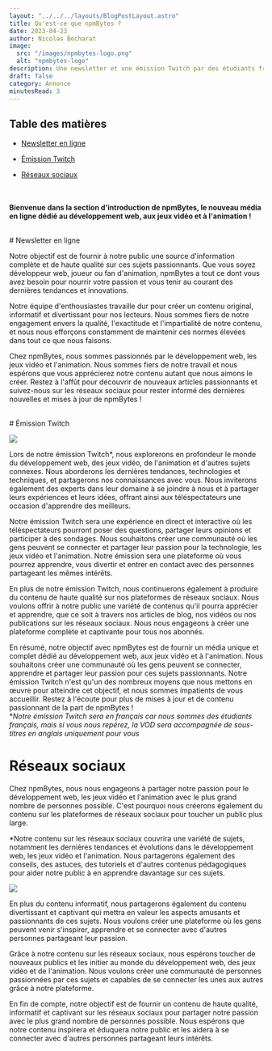 ```yaml
---
layout: "../../../layouts/BlogPostLayout.astro"
title: Qu'est-ce que npmBytes ?
date: 2023-04-23
author: Nicolas Becharat
image:
  src: "/images/npmbytes-logo.png"
  alt: "npmbytes-logo"
description: Une newsletter et une émission Twitch par des étudiants français en informatique
draft: false
category: Annonce
minutesRead: 3 
---
```

## Table des matières

*   [Newsletter en ligne](#newsletter-en-ligne)

*   [Émission Twitch](#émission-twitch)

*   [Réseaux sociaux](#réseaux-sociaux)



<br/><br/>**Bienvenue dans la section d'introduction de npmBytes, le nouveau média en ligne dédié au développement web, aux jeux vidéo et à l'animation !** 



<br/>
# Newsletter en ligne


Notre objectif est de fournir à notre public une source d'information complète et de haute qualité sur ces sujets passionnants. Que vous soyez développeur web, joueur ou fan d'animation, npmBytes a tout ce dont vous avez besoin pour nourrir votre passion et vous tenir au courant des dernières tendances et innovations.

Notre équipe d'enthousiastes travaille dur pour créer un contenu original, informatif et divertissant pour nos lecteurs. Nous sommes fiers de notre engagement envers la qualité, l'exactitude et l'impartialité de notre contenu, et nous nous efforçons constamment de maintenir ces normes élevées dans tout ce que nous faisons.

Chez npmBytes, nous sommes passionnés par le développement web, les jeux vidéo et l'animation. Nous sommes fiers de notre travail et nous espérons que vous apprécierez notre contenu autant que nous aimons le créer. Restez à l'affût pour découvrir de nouveaux articles passionnants et suivez-nous sur les réseaux sociaux pour rester informé des dernières nouvelles et mises à jour de npmBytes !

<br/>
# Émission Twitch

<a href = "https://www.twitch.tv/npmbytes/" target="_blank"><img src="https://lh3.googleusercontent.com/drive-viewer/AITFw-xG80gyyI51fEsLVN1XgKX_y7jBp9qYNfegnWiaM_Uei4AIViQxS29qwCRHZkg4uMcPdJJsvfzVYrct76HJXKevo8ovcQ=s1600" class="max-w-full h-auto block m-auto lg:max-w-[60%]"/></a>

Lors de notre émission Twitch*, nous explorerons en profondeur le monde du développement web, des jeux vidéo, de l'animation et d'autres sujets connexes. Nous aborderons les dernières tendances, technologies et techniques, et partagerons nos connaissances avec vous. Nous inviterons également des experts dans leur domaine à se joindre à nous et à partager leurs expériences et leurs idées, offrant ainsi aux téléspectateurs une occasion d'apprendre des meilleurs.

Notre émission Twitch sera une expérience en direct et interactive où les téléspectateurs pourront poser des questions, partager leurs opinions et participer à des sondages. Nous souhaitons créer une communauté où les gens peuvent se connecter et partager leur passion pour la technologie, les jeux vidéo et l'animation. Notre émission sera une plateforme où vous pourrez apprendre, vous divertir et entrer en contact avec des personnes partageant les mêmes intérêts.

En plus de notre émission Twitch, nous continuerons également à produire du contenu de haute qualité sur nos plateformes de réseaux sociaux. Nous voulons offrir à notre public une variété de contenus qu'il pourra apprécier et apprendre, que ce soit à travers nos articles de blog, nos vidéos ou nos publications sur les réseaux sociaux. Nous nous engageons à créer une plateforme complète et captivante pour tous nos abonnés.

En résumé, notre objectif avec npmBytes est de fournir un média unique et complet dédié au développement web, aux jeux vidéo et à l'animation. Nous souhaitons créer une communauté où les gens peuvent se connecter, apprendre et partager leur passion pour ces sujets passionnants. Notre émission Twitch n'est qu'un des nombreux moyens que nous mettons en œuvre pour atteindre cet objectif, et nous sommes impatients de vous accueillir. Restez à l'écoute pour plus de mises à jour et de contenu passionnant de la part de npmBytes !
<br/>
**Notre émission Twitch sera en français car nous sommes des étudiants français, mais si vous nous repérez, la VOD sera accompagnée de sous-titres en anglais uniquement pour vous*
<br/>
# Réseaux sociaux 
Chez npmBytes, nous nous engageons à partager notre passion pour le développement web, les jeux vidéo et l'animation avec le plus grand nombre de personnes possible. C'est pourquoi nous créerons également du contenu sur les plateformes de réseaux sociaux pour toucher un public plus large.

*Notre contenu sur les réseaux sociaux couvrira une variété de sujets, notamment les dernières tendances et évolutions dans le développement web, les jeux vidéo et l'animation. Nous partagerons également des conseils, des astuces, des tutoriels et d'autres contenus pédagogiques pour aider notre public à en apprendre davantage sur ces sujets.


<a href = "https://www.instagram.com/p/Csbb_kwsOwE/?utm_source=ig_web_copy_link&igshid=MzRlODBiNWFlZA==npmbytes/" target="_blank"><img src="https://drive.google.com/uc?id=1FHrgg9KxtHgiCgAUhDNPyy6fVBuS12rF"  class="max-w-full h-auto block m-auto lg:max-w-[60%]" /></a>


En plus du contenu informatif, nous partagerons également du contenu divertissant et captivant qui mettra en valeur les aspects amusants et passionnants de ces sujets. Nous voulons créer une plateforme où les gens peuvent venir s'inspirer, apprendre et se connecter avec d'autres personnes partageant leur passion.

Grâce à notre contenu sur les réseaux sociaux, nous espérons toucher de nouveaux publics et les initier au monde du développement web, des jeux vidéo et de l'animation. Nous voulons créer une communauté de personnes passionnées par ces sujets et capables de se connecter les unes aux autres grâce à notre plateforme.

En fin de compte, notre objectif est de fournir un contenu de haute qualité, informatif et captivant sur les réseaux sociaux pour partager notre passion avec le plus grand nombre de personnes possible. Nous espérons que notre contenu inspirera et éduquera notre public et les aidera à se connecter avec d'autres personnes partageant leurs intérêts.
